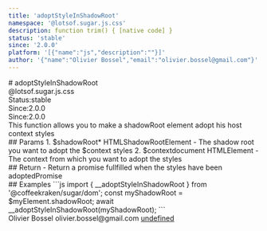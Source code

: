 ```yaml
---
title: 'adoptStyleInShadowRoot'
namespace: '@lotsof.sugar.js.css'
description: function trim() { [native code] }
status: 'stable'
since: '2.0.0'
platform: '[{"name":"js","description":""}]'
author: '{"name":"Olivier Bossel","email":"olivier.bossel@gmail.com"}'
---
```

<div class="docmap-mdx">
# adoptStyleInShadowRoot
<div class="_namespace">@lotsof.sugar.js.css</div>
<div class="_metas">
<div class="_status"><span class="_status-label">Status:</span><span class="_status-value -stable">stable</span></div>
<div class="_since"><span class="_since-label">Since:</span><span class="_since-value">2.0.0</span></div>
<div class="_since"><span class="_since-label">Since:</span><span class="_since-value">2.0.0</span></div>
</div>
<div class="_description">
This function allows you to make a shadowRoot element adopt his host context styles
</div>
<div class="_params">
## Params
1. <span class="_name">$shadowRoot<span class="_required">*</span></span><span class="_default"></span> <span class="_type">HTMLShadowRootElement</span>
   - The shadow root you want to adopt the $context styles
2. <span class="_name">$context</span><span class="_default">document</span> <span class="_type">HTMLElement</span>
   - The context from which you want to adopt the styles
</div>
<div class="_return">
## Return
- <span class="_description">Return a promise fullfilled when the styles have been adopted</span><span class="_default"></span><span class="_type">Promise</span>
</div>
<div class="_examples">
## Examples
```js
import { __adoptStyleInShadowRoot } from '@coffeekraken/sugar/dom';
const myShadowRoot = $myElement.shadowRoot;
await __adoptStyleInShadowRoot(myShadowRoot);
```
</div>
<div class="_author">
<span class="_name">Olivier Bossel</span>
<span class="_email">olivier.bossel@gmail.com</span>
<a href="undefined" target="_blank" class="_url">undefined</a>
</div>
</div>